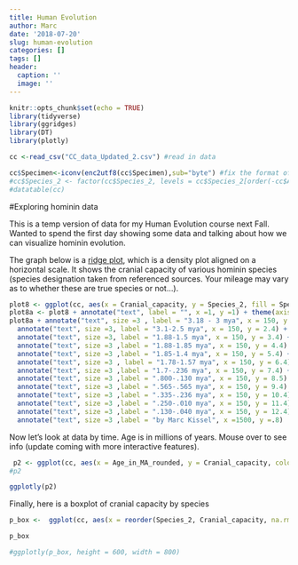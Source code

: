 ```yaml
---
title: Human Evolution
author: Marc
date: '2018-07-20'
slug: human-evolution
categories: []
tags: []
header:
  caption: ''
  image: ''
---
```




```r
knitr::opts_chunk$set(echo = TRUE)
library(tidyverse)
library(ggridges)
library(DT)
library(plotly)
```






```r
cc <-read_csv("CC_data_Updated_2.csv") #read in data

cc$Specimen<-iconv(enc2utf8(cc$Specimen),sub="byte") #fix the format of Specimen col
#cc$Species_2 <- factor(cc$Species_2, levels = cc$Species_2[order(-cc$Age_in_MA_rounded)])
#datatable(cc)
```


#Exploring hominin data

This is a temp version of data for my Human Evolution course next Fall. Wanted to spend the first day showing some data and talking about how we can visualize hominin evolution.

The graph below is a [ridge plot](https://cran.r-project.org/web/packages/ggridges/vignettes/introduction.html), which is a density plot aligned on a horizontal scale. It shows the cranial capacity of various hominin species (species designation taken from referenced sources. Your mileage may vary as to whether these are true species or not...).

```r
plot8 <- ggplot(cc, aes(x = Cranial_capacity, y = Species_2, fill = Species_2)) + geom_density_ridges() + theme_ridges() + labs(title = "plot of cranial size in CC", subtitle = "data from Schoenemann 2013 & Hawks et al 2017")
plot8a <- plot8 + annotate("text", label = "", x =1, y =1) + theme(axis.title.y = element_blank())
plot8a + annotate("text", size =3 , label = "3.18 - 3 mya", x = 150, y = 1.4) +
  annotate("text", size =3, label = "3.1-2.5 mya", x = 150, y = 2.4) +
  annotate("text", size =3, label = "1.88-1.5 mya", x = 150, y = 3.4) +
  annotate("text", size =3 ,label = "1.88-1.85 mya", x = 150, y = 4.4) +
  annotate("text", size =3 ,label = "1.85-1.4 mya", x = 150, y = 5.4) +
  annotate("text", size =3 , label = "1.78-1.57 mya", x = 150, y = 6.4) +
  annotate("text", size =3 ,label = "1.7-.236 mya", x = 150, y = 7.4) +
  annotate("text", size =3 ,label = ".800-.130 mya", x = 150, y = 8.5) +
  annotate("text", size =3 ,label = ".565-.565 mya", x = 150, y = 9.4) +
  annotate("text", size =3 ,label = ".335-.236 mya", x = 150, y = 10.4) +
  annotate("text", size =3 ,label = ".250-.010 mya", x = 150, y = 11.4) +
  annotate("text", size =3 ,label = ".130-.040 mya", x = 150, y = 12.4) +
  annotate("text", size =3 ,label = "by Marc Kissel", x =1500, y =.8)
```


Now let's look at data by time. Age is in millions of years. Mouse over to see info (update coming with more interactive features).

```r

 p2 <- ggplot(cc, aes(x = Age_in_MA_rounded, y = Cranial_capacity, color = Species_2, label = Specimen)) + geom_point() 
#p2
```



```r
ggplotly(p2)

```


Finally, here is a boxplot of cranial capacity by species



```r
p_box <-  ggplot(cc, aes(x = reorder(Species_2, Cranial_capacity, na.rm = TRUE) , y = Cranial_capacity, fill = Species_2)) + geom_boxplot() + coord_flip() +labs(y= "Cranial Capacity", x = NULL)

p_box

#ggplotly(p_box, height = 600, width = 800)
```

